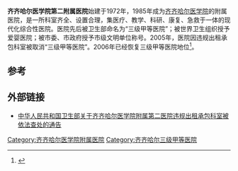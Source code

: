 '''齐齐哈尔医学院第二附属医院'''始建于1972年，1985年成为[[齐齐哈尔医学院|齐齐哈尔医学院]]的附属医院，是一所科室齐全、设置合理，集医疗、教学、科研、康复、急救于一体的现代化综合性医院。医院先后被卫生部命名为“三级甲等医院”；被世界卫生组织授予爱婴医院；被市委、市政府授予市级文明单位称号。2005年，医院因违规出租承包科室被取消“三级甲等医院”。2006年已经恢复三级甲等医院地位<ref>{{Cite book|title=最新黑龙江就医指南|last=郑利军，张璐，刘丽娜主编；信康网编|first=|publisher=北京：中国大百科全书出版社|year=2005年3月|isbn=7-5000-7211-2|location=|pages=297}}</ref>。

==参考==
{{reflist}}

==外部链接==
*[http://www.moh.gov.cn/public/open.aspx?n_id=11044 中华人民共和国卫生部关于齐齐哈尔医学院附属第二医院违规出租承包科室被依法查处的通告]

{{Hospital-stub}}
{{Heilongjiang topics}}
[[Category:齐齐哈尔医学院附属医院|Category:齐齐哈尔医学院附属医院]]
[[Category:齐齐哈尔三级甲等医院|Category:齐齐哈尔三级甲等医院]]
